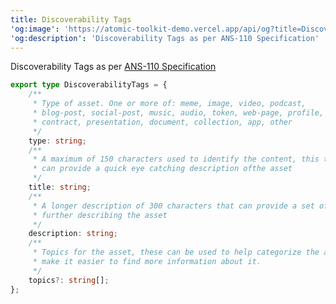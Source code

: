```yaml
---
title: Discoverability Tags
'og:image': 'https://atomic-toolkit-demo.vercel.app/api/og?title=Discoverability%20Tags'
'og:description': 'Discoverability Tags as per ANS-110 Specification'
---
```


Discoverability Tags as per [ANS-110 Specification](https://specs.arweave.dev/#/view/SYHBhGAmBo6fgAkINNoRtumOzxNB8-JFv2tPhBuNk5c)

```ts
export type DiscoverabilityTags = {
    /**
     * Type of asset. One or more of: meme, image, video, podcast,
     * blog-post, social-post, music, audio, token, web-page, profile,
     * contract, presentation, document, collection, app, other
     */
    type: string;
    /**
     * A maximum of 150 characters used to identify the content, this title
     * can provide a quick eye catching description ofthe asset
     */
    title: string;
    /**
     * A longer description of 300 characters that can provide a set of details
     * further describing the asset
     */
    description: string;
    /**
     * Topics for the asset, these can be used to help categorize the asset and
     * make it easier to find more information about it.
     */
    topics?: string[];
};
```
